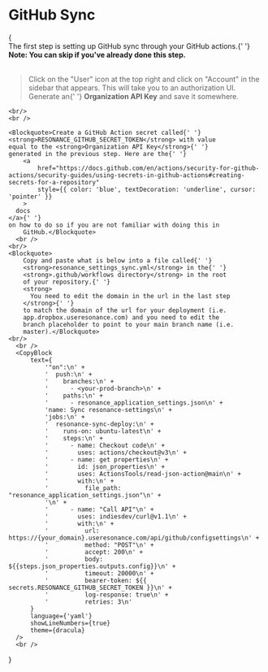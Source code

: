 
# GitHub Sync

{
<Theme>
    <br/>
        The first step is setting up GitHub sync through your
        GitHub actions.{' '}
        <strong>
            Note: You can skip if you've already done this step.
        </strong>
    <br />
    <br />
       <Blockquote>Click on the "User" icon at the top right and click on
        "Account" in the sidebar that appears. This will take you
        to an authorization UI. Generate an{' '}
        <strong>Organization API Key</strong> and save it
        somewhere.
       </Blockquote>

    <br/>
    <br />

    <Blockquote>Create a GitHub Action secret called{' '}
    <strong>RESONANCE_GITHUB_SECRET_TOKEN</strong> with value
    equal to the <strong>Organization API Key</strong>{' '}
    generated in the previous step. Here are the{' '}
        <a
            href="https://docs.github.com/en/actions/security-for-github-actions/security-guides/using-secrets-in-github-actions#creating-secrets-for-a-repository"
            style={{ color: 'blue', textDecoration: 'underline', cursor: 'pointer' }}
        >
      docs
    </a>{' '}
    on how to do so if you are not familiar with doing this in
        GitHub.</Blockquote>
      <br />
    <br/>
    <Blockquote>
        Copy and paste what is below into a file called{' '}
        <strong>resonance_settings_sync.yml</strong> in the{' '}
        <strong>.github/workflows directory</strong> in the root
        of your repository.{' '}
        <strong>
          You need to edit the domain in the url in the last step
        </strong>{' '}
        to match the domain of the url for your deployment (i.e.
        app.dropbox.useresonance.com) and you need to edit the
        branch placeholder to point to your main branch name (i.e.
        master).</Blockquote>
    <br/>
      <br />
      <CopyBlock
          text={
              '"on":\n' +
              '  push:\n' +
              '    branches:\n' +
              '      - <your-prod-branch>\n' +
              '    paths:\n' +
              '      - resonance_application_settings.json\n' +
              'name: Sync resonance-settings\n' +
              'jobs:\n' +
              '  resonance-sync-deploy:\n' +
              '    runs-on: ubuntu-latest\n' +
              '    steps:\n' +
              '      - name: Checkout code\n' +
              '        uses: actions/checkout@v3\n' +
              '      - name: get properties\n' +
              '        id: json_properties\n' +
              '        uses: ActionsTools/read-json-action@main\n' +
              '        with:\n' +
              '          file_path: "resonance_application_settings.json"\n' +
              '\n' +
              '      - name: "Call API"\n' +
              '        uses: indiesdev/curl@v1.1\n' +
              '        with:\n' +
              '          url: https://{your_domain}.useresonance.com/api/github/configsettings\n' +
              '          method: "POST"\n' +
              '          accept: 200\n' +
              '          body: ${{steps.json_properties.outputs.config}}\n' +
              '          timeout: 20000\n' +
              '          bearer-token: ${{ secrets.RESONANCE_GITHUB_SECRET_TOKEN }}\n' +
              '          log-response: true\n' +
              '          retries: 3\n'
          }
          language={'yaml'}
          showLineNumbers={true}
          theme={dracula}
      />
      <br />
</Theme>}